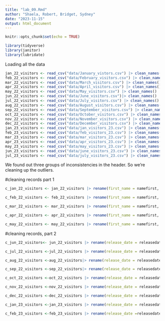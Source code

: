 ```yaml
---
title: "lab_09.Rmd"
author: "Shaela, Robert, Bridget, Sydney"
date: "2023-11-15"
output: html_document
---
```


```r
knitr::opts_chunk$set(echo = TRUE)
```

```r
library(tidyverse)
library(janitor)
library(lubridate)
```

Loading all the data
```r
jan_22_visitors <- read_csv("data/January_vistors.csv") |> clean_names()
feb_22_visitors <- read_csv("data/February_visitors.csv") |> clean_names()
mar_22_visitors <- read_csv("data/March_visitors.csv") |> clean_names()
apr_22_visitors <- read_csv("data/April_visitors.csv") |> clean_names()
may_22_visitors <- read_csv("data/May_visitors.csv") |> clean_names()
jun_22_visitors <- read_csv("data/June_visitors.csv")|> clean_names()
jul_22_visitors <- read_csv("data/July_visitors.csv") |> clean_names()
aug_22_visitors <- read_csv("data/August_visitors.csv") |> clean_names()
sep_22_visitors <- read_csv("data/September_visitors.csv") |> clean_names()
oct_22_visitors <- read_csv("data/October_visitors.csv") |> clean_names()
nov_22_visitors <- read_csv("data/November_visitors.csv") |> clean_names()
dec_22_visitors <- read_csv("data/December_visitors.csv") |> clean_names()
jan_23_visitors <- read_csv("data/jan_visitors_23.csv") |> clean_names()
feb_23_visitors <- read_csv("data/feb_visitors_23.csv") |> clean_names()
mar_23_visitors <- read_csv("data/mar_visitors_23.csv") |> clean_names()
apr_23_visitors <- read_csv("data/apr_visitors_23.csv") |> clean_names()
may_23_visitors <- read_csv("data/may_visitors_23.csv") |> clean_names()
jun_23_visitors <- read_csv("data/june_visitors_23.csv") |> clean_names()
jul_23_visitors <- read_csv("data/july_visitors_23.csv") |> clean_names()

```

We found out three groups of inconsistencies in the header. So we're cleaning up the outliers.

#cleaning records part 1
```r
c_jan_22_visitors <- jan_22_visitors |> rename(first_name = namefirst, last_name = namelast, middle_initial = namemid, appointment_made_date = appt_made_date, appointment_start_date = appt_start_date, appointment_end_date = appt_end_date, appointment_cancel_date = appt_cancel_date, last_updated_by = last_updatedby, last_entry_date = lastentrydate,  visitee_last_name = visitee_namelast, visitee_first_name = visitee_namefirst, meeting_location = meeting_loc, caller_last_name = caller_name_last,  caller_first_name = caller_name_first, release_date = releasedate)
```

```r
c_feb_22_visitors <- feb_22_visitors |> rename(first_name = namefirst, last_name = namelast, middle_initial = namemid, appointment_made_date = appt_made_date, appointment_start_date = appt_start_date, appointment_end_date = appt_end_date, appointment_cancel_date = appt_cancel_date, last_updated_by = last_updatedby, last_entry_date = lastentrydate,  visitee_last_name = visitee_namelast, visitee_first_name = visitee_namefirst, meeting_location = meeting_loc, caller_last_name = caller_name_last,  caller_first_name = caller_name_first, release_date = releasedate)
```

```r
c_mar_22_visitors <- mar_22_visitors |> rename(first_name = namefirst, last_name = namelast, middle_initial = namemid, appointment_made_date = appt_made_date, appointment_start_date = appt_start_date, appointment_end_date = appt_end_date, appointment_cancel_date = appt_cancel_date, last_updated_by = last_updatedby, last_entry_date = lastentrydate,  visitee_last_name = visitee_namelast, visitee_first_name = visitee_namefirst, meeting_location = meeting_loc, caller_last_name = caller_name_last,  caller_first_name = caller_name_first, release_date = releasedate)
```

```r
c_apr_22_visitors <- apr_22_visitors |> rename(first_name = namefirst, last_name = namelast, middle_initial = namemid, appointment_made_date = appt_made_date, appointment_start_date = appt_start_date, appointment_end_date = appt_end_date, appointment_cancel_date = appt_cancel_date, last_updated_by = last_updatedby, last_entry_date = lastentrydate,  visitee_last_name = visitee_namelast, visitee_first_name = visitee_namefirst, meeting_location = meeting_loc, caller_last_name = caller_name_last,  caller_first_name = caller_name_first, release_date = releasedate)
```

```r
c_may_22_visitors <- may_22_visitors |> rename(first_name = namefirst, last_name = namelast, middle_initial = namemid, appointment_made_date = appt_made_date, appointment_start_date = appt_start_date, appointment_end_date = appt_end_date, appointment_cancel_date = appt_cancel_date, last_updated_by = last_updatedby, last_entry_date = lastentrydate,  visitee_last_name = visitee_namelast, visitee_first_name = visitee_namefirst, meeting_location = meeting_loc, caller_last_name = caller_name_last,  caller_first_name = caller_name_first, release_date = releasedate)
```

#cleaning records, part 2
```r
c_jun_22_visitors<- jun_22_visitors |> rename(release_date = releasedate)

c_jul_22_visitors <-jul_22_visitors |> rename(release_date = releasedate)

c_aug_22_visitors <-aug_22_visitors|> rename(release_date = releasedate)

c_sep_22_visitors <-sep_22_visitors|> rename(release_date = releasedate)

c_oct_22_visitors <-oct_22_visitors |> rename(release_date = releasedate)

c_nov_22_visitors <-nov_22_visitors |> rename(release_date = releasedate)

c_dec_22_visitors <-dec_22_visitors |> rename(release_date = releasedate)

c_jan_23_visitors <-jan_23_visitors |> rename(release_date = releasedate)

c_feb_23_visitors <-feb_23_visitors |> rename(release_date =releasedate)
```